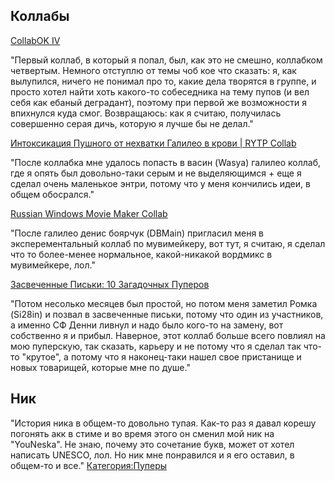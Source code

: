 
{{Инфобокс для пуперов
|title2=- ̗̀Youneska ̖́-
|другие_ники=
|image3=[[Файл:-_̗̀Youneska_̖́-.jpg|left]]
|сферы_творчества=RYTP
|год_начала=2016 г.
|image4=
|имя_фамилия=
|дата_рождения=
|место_проживания=
|ссылки=
*[https://www.youtube.com/channel/UC7dz9WLpNdhPDttzVONIX9Q канал]
*[https://www.youtube.com/channel/UCqhL5I6RJ_IWJx7tFWjZ3QA альт]
}}

==Коллабы==

[https://www.youtube.com/watch?v=P3TYTbMwDqY&t CollabOK IV]


"Первый коллаб, в который я попал, был, как это не смешно, коллабком четвертым. 
Немного отступлю от темы чоб кое что сказать: я, как вылупился, ничего не понимал про то, какие дела творятся в группе, и просто хотел найти хоть какого-то собеседника на тему пупов (и вел себя как ебаный деградант), поэтому при первой же возможности я впихнулся куда смог. 
Возвращаюсь: как я считаю, получилась совершенно серая дичь, которую я лучше бы не делал."

[https://www.youtube.com/watch?v=aCYccCxqVMU Интоксикация Пушного от нехватки Галилео в крови | RYTP Collab]


"После коллабка мне удалось попасть в васин (Wasya) галилео коллаб, где я опять был довольно-таки серым и не выделяющимся + еще я сделал очень маленькое энтри, потому что у меня кончились идеи, в общем обосрался."

[https://www.youtube.com/watch?v=TZeXprBd_JE&t Russian Windows Movie Maker Collab]


"После галилео денис боярчук (DBMain) пригласил меня в эксперементальный коллаб по мувимейкеру, вот тут, я считаю, я сделал что то более-менее нормальное, какой-никакой вордмикс в мувимейкере, лол."

[https://www.youtube.com/watch?v=cfGzsQn4coQ&t Засвеченные Письки: 10 Загадочных Пуперов]


"Потом несолько месяцев был простой, но потом меня заметил Ромка (Si28in) и позвал в засвеченные письки, потому что один из участников, а именно СФ Денни ливнул и надо было кого-то на замену, вот собственно я и прибыл. Наверное, этот коллаб больше всего повлиял на мою пуперскую, так сказать, карьеру и не потому что я сделал так что-то "крутое", а потому что я наконец-таки нашел свое пристанище и новых товарищей, которые мне по душе."
==Ник==
"История ника в общем-то довольно тупая. Как-то раз я давал корешу погонять акк в стиме и во время этого он сменил мой ник на "YouNeska". Не знаю, почему это сочетание букв, может от хотел написать UNESCO, лол. Но ник мне понравился и я его оставил, в общем-то и все."
[[Категория:Пуперы]]
